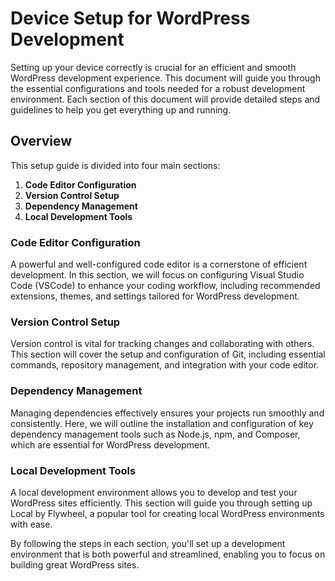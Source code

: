 # Device Setup for WordPress Development

Setting up your device correctly is crucial for an efficient and smooth WordPress development experience. This document will guide you through the essential configurations and tools needed for a robust development environment. Each section of this document will provide detailed steps and guidelines to help you get everything up and running.

## Overview

This setup guide is divided into four main sections:

1. **Code Editor Configuration**
2. **Version Control Setup**
3. **Dependency Management**
4. **Local Development Tools**

### Code Editor Configuration

A powerful and well-configured code editor is a cornerstone of efficient development. In this section, we will focus on configuring Visual Studio Code (VSCode) to enhance your coding workflow, including recommended extensions, themes, and settings tailored for WordPress development.

### Version Control Setup

Version control is vital for tracking changes and collaborating with others. This section will cover the setup and configuration of Git, including essential commands, repository management, and integration with your code editor.

### Dependency Management

Managing dependencies effectively ensures your projects run smoothly and consistently. Here, we will outline the installation and configuration of key dependency management tools such as Node.js, npm, and Composer, which are essential for WordPress development.

### Local Development Tools

A local development environment allows you to develop and test your WordPress sites efficiently. This section will guide you through setting up Local by Flywheel, a popular tool for creating local WordPress environments with ease.

By following the steps in each section, you'll set up a development environment that is both powerful and streamlined, enabling you to focus on building great WordPress sites.
